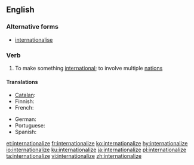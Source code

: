 ==English==
===Alternative forms===
*[[internationalise]]

===Verb===
{{en-verb|internationaliz}}

# To make something [[international]]; to involve multiple [[nation]]s

====Translations====
{{trans-top|to make something international}}
* [[Catalan]]: {{t+|ca|internacionalitzar}}
* Finnish: {{t|fi|kansainvälistää}}
* French: {{t+|fr|internationaliser}}
{{trans-mid}}
* German: {{t|de|internationalisieren}}
* Portuguese: {{t+|pt|internacionalizar}}
* Spanish: {{t|es|internacionalizar}}
{{trans-bottom}}

[[et:internationalize]]
[[fr:internationalize]]
[[ko:internationalize]]
[[hy:internationalize]]
[[io:internationalize]]
[[ku:internationalize]]
[[ja:internationalize]]
[[pl:internationalize]]
[[ta:internationalize]]
[[vi:internationalize]]
[[zh:internationalize]]